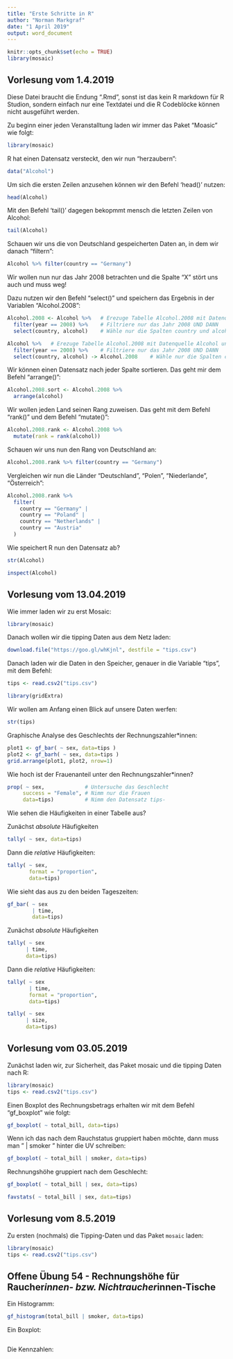```yaml
---
title: "Erste Schritte in R"
author: "Norman Markgraf"
date: "1 April 2019"
output: word_document
---
```


```r
knitr::opts_chunk$set(echo = TRUE)
library(mosaic)
```

## Vorlesung vom 1.4.2019

Diese Datei braucht die Endung ".Rmd", sonst ist das kein R markdown für R Studion, sondern einfach nur eine Textdatei und die R Codeblöcke können nicht ausgeführt werden.

Zu beginn einer jeden Veranstalltung laden wir immer das Paket "Moasic" wie folgt:

```r
library(mosaic)
```


R hat einen Datensatz versteckt, den wir nun "herzaubern":

```r
data("Alcohol")
```


Um sich die ersten Zeilen anzusehen können wir den Befehl 'head()' nutzen:


```r
head(Alcohol)
```

Mit den Befehl 'tail()' dagegen bekopmmt mensch die letzten Zeilen von Alcohol:

```r
tail(Alcohol)
```


Schauen wir uns die von Deutschland gespeicherten Daten an, in dem wir danach "filtern":

```r
Alcohol %>% filter(country == "Germany")
```

Wir wollen nun nur das Jahr 2008 betrachten und die Spalte "X" stört uns auch und muss weg!

Dazu nutzen wir den Befehl "select()" und speichern das Ergebnis in der Variablen "Alcohol.2008":

```r
Alcohol.2008 <- Alcohol %>%   # Erezuge Tabelle Alcohol.2008 mit Datenquelle Alcohol und dann 
  filter(year == 2008) %>%    # Filtriere nur das Jahr 2008 UND DANN
  select(country, alcohol)    # Wähle nur die Spalten country und alcohol
```


```r
Alcohol %>%   # Erezuge Tabelle Alcohol.2008 mit Datenquelle Alcohol und dann 
  filter(year == 2008) %>%    # Filtriere nur das Jahr 2008 UND DANN
  select(country, alcohol) -> Alcohol.2008    # Wähle nur die Spalten country und alcohol
```


Wir können einen Datensatz nach jeder Spalte sortieren. Das geht mir dem Befehl "arrange()":

```r
Alcohol.2008.sort <- Alcohol.2008 %>%
  arrange(alcohol)
```


Wir wollen jeden Land seinen Rang zuweisen. Das geht mit dem Befehl "rank()" und dem Befehl "mutate()":

```r
Alcohol.2008.rank <- Alcohol.2008 %>%
  mutate(rank = rank(alcohol))
```

Schauen wir uns nun den Rang von Deutschland an:

```r
Alcohol.2008.rank %>% filter(country == "Germany")
```


Vergleichen wir nun die Länder "Deutschland", "Polen", "Niederlande", "Österreich":

```r
Alcohol.2008.rank %>% 
  filter(
    country == "Germany" | 
    country == "Poland" |
    country == "Netherlands" |
    country == "Austria"
  )
```

Wie speichert R nun den Datensatz ab?

```r
str(Alcohol)
```


```r
inspect(Alcohol)
```


## Vorlesung vom 13.04.2019


Wie immer laden wir zu erst Mosaic:


```r
library(mosaic)
```

Danach wollen wir die tipping Daten aus dem Netz laden:

```r
download.file("https://goo.gl/whKjnl", destfile = "tips.csv")
```
Danach laden wir die Daten in den Speicher, genauer in die Variable "tips", mit dem Befehl:

```r
tips <- read.csv2("tips.csv")
```


```r
library(gridExtra)
```

Wir wollen am Anfang einen Blick auf unsere Daten werfen:

```r
str(tips)
```


Graphische Analyse des Geschlechts der Rechnungszahler*innen:


```r
plot1 <- gf_bar( ~ sex, data=tips )
plot2 <- gf_barh( ~ sex, data=tips )
grid.arrange(plot1, plot2, nrow=1)
```


Wie hoch ist der Frauenanteil unter den Rechnungszahler*innen?

```r
prop( ~ sex,             # Untersuche das Geschlecht
     success = "Female", # Nimm nur die Frauen
     data=tips)          # Nimm den Datensatz tips-
```


Wie sehen die Häufigkeiten in einer Tabelle aus?

Zunächst *absolute* Häufigkeiten

```r
tally( ~ sex, data=tips)
```

Dann die *relative* Häufigkeiten:

```r
tally( ~ sex, 
       format = "proportion",
       data=tips)
```

Wie sieht das aus zu den beiden Tageszeiten:

```r
gf_bar( ~ sex
        | time, 
        data=tips)
```

Zunächst *absolute* Häufigkeiten

```r
tally( ~ sex 
      | time, 
      data=tips)
```

Dann die *relative* Häufigkeiten:

```r
tally( ~ sex
       | time, 
       format = "proportion",
       data=tips)
```

```r
tally( ~ sex 
      | size, 
      data=tips)
```


## Vorlesung vom 03.05.2019

Zunächst laden wir, zur Sicherheit, das Paket mosaic und die tipping Daten nach R:


```r
library(mosaic)
tips <- read.csv2("tips.csv")
```


Einen Boxplot des Rechnungsbetrags erhalten wir mit dem Befehl "gf_boxplot" wie folgt:

```r
gf_boxplot( ~ total_bill, data=tips)
```

Wenn ich das nach dem Rauchstatus gruppiert haben möchte, dann muss man " | smoker " hinter die UV schreiben:

```r
gf_boxplot( ~ total_bill | smoker, data=tips)
```

Rechnungshöhe gruppiert nach dem Geschlecht:

```r
gf_boxplot( ~ total_bill | sex, data=tips)
```


```r
favstats( ~ total_bill | sex, data=tips)
```

## Vorlesung vom 8.5.2019

Zu ersten (nochmals) die Tipping-Daten und das Paket `mosaic` laden:

```r
library(mosaic)
tips <- read.csv2("tips.csv")
```


## Offene Übung 54 - Rechnungshöhe für Raucher*innen- bzw. Nichtraucher*innen-Tische

Ein Histogramm:

```r
gf_histogram(total_bill | smoker, data=tips)
```

Ein Boxplot:

```r

```

Die Kennzahlen:

```r

```


